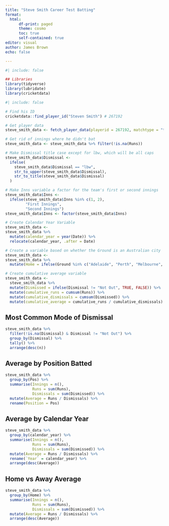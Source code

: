 ```yaml
---
title: "Steve Smith Career Test Batting"
format:
  html:
      df-print: paged
      theme: cosmo
      toc: true
      self-contained: true
editor: visual
author: James Brown
echo: false

---
```


```r
#| include: false

## Libraries
library(tidyverse)
library(lubridate)
library(cricketdata)
```

```r
#| include: false

# Find his ID
cricketdata::find_player_id("Steven Smith") # 267192

# Get player data
steve_smith_data <- fetch_player_data(playerid = 267192, matchtype = "test", activity = "batting")

# Get rid of innings where he didn't bat
steve_smith_data <- steve_smith_data %>% filter(!is.na(Runs))

# Make Dismissal title case except for lbw, which will be all caps
steve_smith_data$Dismissal <-
  ifelse(
    steve_smith_data$Dismissal == "lbw",
    str_to_upper(steve_smith_data$Dismissal),
    str_to_title(steve_smith_data$Dismissal)
  )

# Make Inns variable a factor for the team's first or second innings
steve_smith_data$Inns <-
  ifelse(steve_smith_data$Inns %in% c(1, 2),
         "First Innings",
         "Second Innings")
steve_smith_data$Inns <- factor(steve_smith_data$Inns)

# Create Calendar Year Variable
steve_smith_data <-
steve_smith_data %>%
  mutate(calendar_year = year(Date)) %>%
  relocate(calendar_year, .after = Date)

# Create a variable based on whether the Ground is an Australian city
steve_smith_data <-
steve_smith_data %>%
  mutate(Home = ifelse(Ground %in% c("Adelaide", "Perth", "Melbourne", "Sydney", "Brisbane", "Hobart"), TRUE, FALSE))

# Create cumulative average variable
steve_smith_data <-
  steve_smith_data %>%
  mutate(Dismissed = ifelse(Dismissal != "Not Out", TRUE, FALSE)) %>%
  mutate(cumulative_runs = cumsum(Runs)) %>%
  mutate(cumulative_dismissals = cumsum(Dismissed)) %>%
  mutate(cumulative_average = cumulative_runs / cumulative_dismissals)
```

## Most Common Mode of Dismissal

```r
steve_smith_data %>%
  filter(!is.na(Dismissal) & Dismissal != "Not Out") %>%
  group_by(Dismissal) %>%
  tally() %>%
  arrange(desc(n))
```

## Average by Position Batted

```r
steve_smith_data %>%
  group_by(Pos) %>%
  summarise(Innings = n(),
            Runs = sum(Runs),
            Dismissals = sum(Dismissed)) %>%
  mutate(Average = Runs / Dismissals) %>%
  rename(Position = Pos)
```

## Average by Calendar Year

```r
steve_smith_data %>%
  group_by(calendar_year) %>%
  summarise(Innings = n(),
            Runs = sum(Runs),
            Dismissals = sum(Dismissed)) %>%
  mutate(Average = Runs / Dismissals) %>%
  rename(`Year` = calendar_year) %>%
  arrange(desc(Average))
```

## Home vs Away Average

```r
steve_smith_data %>%
  group_by(Home) %>%
  summarise(Innings = n(),
            Runs = sum(Runs),
            Dismissals = sum(Dismissed)) %>%
  mutate(Average = Runs / Dismissals) %>%
  arrange(desc(Average))
```

